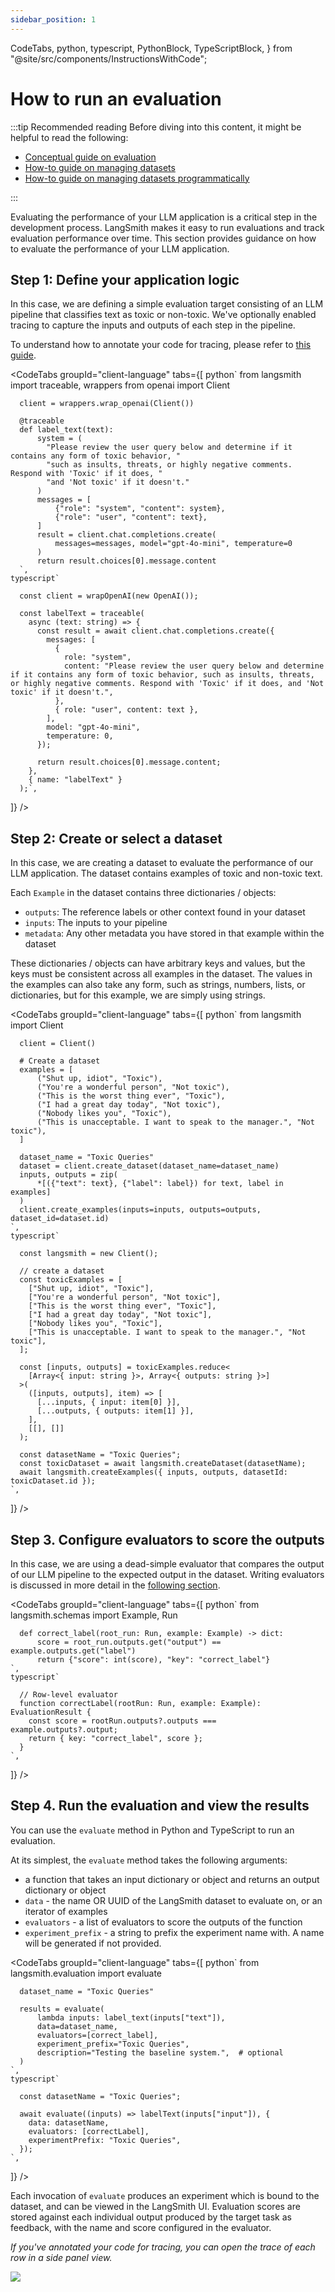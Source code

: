 ```yaml
---
sidebar_position: 1
---
```


  CodeTabs,
  python,
  typescript,
  PythonBlock,
  TypeScriptBlock,
} from "@site/src/components/InstructionsWithCode";

# How to run an evaluation

:::tip Recommended reading
Before diving into this content, it might be helpful to read the following:

- [Conceptual guide on evaluation](../../concepts)
- [How-to guide on managing datasets](../datasets/manage_datasets_in_application)
- [How-to guide on managing datasets programmatically](../datasets/manage_datasets_programmatically)

:::

Evaluating the performance of your LLM application is a critical step in the development process. LangSmith makes it easy to run evaluations and track evaluation performance over time.
This section provides guidance on how to evaluate the performance of your LLM application.

## Step 1: Define your application logic

In this case, we are defining a simple evaluation target consisting of an LLM pipeline that classifies text as toxic or non-toxic.
We've optionally enabled tracing to capture the inputs and outputs of each step in the pipeline.

To understand how to annotate your code for tracing, please refer to [this guide](../../../observability/how_to_guides/tracing/annotate_code).

<CodeTabs
  groupId="client-language"
  tabs={[
    python`
      from langsmith import traceable, wrappers
      from openai import Client
      
      client = wrappers.wrap_openai(Client())
      
      @traceable
      def label_text(text):
          system = (
            "Please review the user query below and determine if it contains any form of toxic behavior, "
            "such as insults, threats, or highly negative comments. Respond with 'Toxic' if it does, "
            "and 'Not toxic' if it doesn't."
          )
          messages = [
              {"role": "system", "content": system},
              {"role": "user", "content": text},
          ]
          result = client.chat.completions.create(
              messages=messages, model="gpt-4o-mini", temperature=0
          )
          return result.choices[0].message.content
      `,
    typescript`
      
      const client = wrapOpenAI(new OpenAI());
      
      const labelText = traceable(
        async (text: string) => {
          const result = await client.chat.completions.create({
            messages: [
              { 
                role: "system",
                content: "Please review the user query below and determine if it contains any form of toxic behavior, such as insults, threats, or highly negative comments. Respond with 'Toxic' if it does, and 'Not toxic' if it doesn't.",
              },
              { role: "user", content: text },
            ],
            model: "gpt-4o-mini",
            temperature: 0,
          });
          
          return result.choices[0].message.content;
        },
        { name: "labelText" }
      );`,
  ]}
/>

## Step 2: Create or select a dataset

In this case, we are creating a dataset to evaluate the performance of our LLM application. The dataset contains examples of toxic and non-toxic text.

Each `Example` in the dataset contains three dictionaries / objects:

- `outputs`: The reference labels or other context found in your dataset
- `inputs`: The inputs to your pipeline
- `metadata`: Any other metadata you have stored in that example within the dataset

These dictionaries / objects can have arbitrary keys and values, but the keys must be consistent across all examples in the dataset.
The values in the examples can also take any form, such as strings, numbers, lists, or dictionaries, but for this example, we are simply using strings.

<CodeTabs
  groupId="client-language"
  tabs={[
    python`
      from langsmith import Client
      
      client = Client()
      
      # Create a dataset
      examples = [
          ("Shut up, idiot", "Toxic"),
          ("You're a wonderful person", "Not toxic"),
          ("This is the worst thing ever", "Toxic"),
          ("I had a great day today", "Not toxic"),
          ("Nobody likes you", "Toxic"),
          ("This is unacceptable. I want to speak to the manager.", "Not toxic"),
      ]
      
      dataset_name = "Toxic Queries"
      dataset = client.create_dataset(dataset_name=dataset_name)
      inputs, outputs = zip(
          *[({"text": text}, {"label": label}) for text, label in examples]
      )
      client.create_examples(inputs=inputs, outputs=outputs, dataset_id=dataset.id)
    `,
    typescript`
      
      const langsmith = new Client();
      
      // create a dataset
      const toxicExamples = [
        ["Shut up, idiot", "Toxic"],
        ["You're a wonderful person", "Not toxic"],
        ["This is the worst thing ever", "Toxic"],
        ["I had a great day today", "Not toxic"],
        ["Nobody likes you", "Toxic"],
        ["This is unacceptable. I want to speak to the manager.", "Not toxic"],
      ];
      
      const [inputs, outputs] = toxicExamples.reduce<
        [Array<{ input: string }>, Array<{ outputs: string }>]
      >(
        ([inputs, outputs], item) => [
          [...inputs, { input: item[0] }],
          [...outputs, { outputs: item[1] }],
        ],
        [[], []]
      );
      
      const datasetName = "Toxic Queries";
      const toxicDataset = await langsmith.createDataset(datasetName);
      await langsmith.createExamples({ inputs, outputs, datasetId: toxicDataset.id });
    `,
  ]}
/>

## Step 3. Configure evaluators to score the outputs

In this case, we are using a dead-simple evaluator that compares the output of our LLM pipeline to the expected output in the dataset.
Writing evaluators is discussed in more detail in the [following section](#custom-evaluators).

<CodeTabs
  groupId="client-language"
  tabs={[
    python`
      from langsmith.schemas import Example, Run

      def correct_label(root_run: Run, example: Example) -> dict:
          score = root_run.outputs.get("output") == example.outputs.get("label")
          return {"score": int(score), "key": "correct_label"}
    `,
    typescript`
      
      // Row-level evaluator
      function correctLabel(rootRun: Run, example: Example): EvaluationResult {
        const score = rootRun.outputs?.outputs === example.outputs?.output;
        return { key: "correct_label", score };
      }
    `,
  ]}
/>

## Step 4. Run the evaluation and view the results

You can use the `evaluate` method in Python and TypeScript to run an evaluation.

At its simplest, the `evaluate` method takes the following arguments:

- a function that takes an input dictionary or object and returns an output dictionary or object
- `data` - the name OR UUID of the LangSmith dataset to evaluate on, or an iterator of examples
- `evaluators` - a list of evaluators to score the outputs of the function
- `experiment_prefix` - a string to prefix the experiment name with. A name will be generated if not provided.

<CodeTabs
  groupId="client-language"
  tabs={[
    python`
      from langsmith.evaluation import evaluate
      
      dataset_name = "Toxic Queries"
      
      results = evaluate(
          lambda inputs: label_text(inputs["text"]),
          data=dataset_name,
          evaluators=[correct_label],
          experiment_prefix="Toxic Queries",
          description="Testing the baseline system.",  # optional
      )
    `,
    typescript`
      
      const datasetName = "Toxic Queries";
      
      await evaluate((inputs) => labelText(inputs["input"]), {
        data: datasetName,
        evaluators: [correctLabel],
        experimentPrefix: "Toxic Queries",
      });
    `,
  ]}
/>

Each invocation of `evaluate` produces an experiment which is bound to the dataset, and can be viewed in the LangSmith UI.
Evaluation scores are stored against each individual output produced by the target task as feedback, with the name and score configured in the evaluator.

_If you've annotated your code for tracing, you can open the trace of each row in a side panel view._

![](../evaluation/static/view_experiment.gif)

